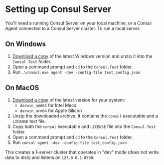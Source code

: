 # Setting up Consul Server

You'll need a running Consul Server on your local machine, or a Consul
Agent connected to a Consul Server cluster. To run a local server:

## On Windows

1. [Download a copy](https://www.consul.io/downloads.html) of the latest Windows
version and unzip it into the `Consul.Test` folder.
2. Open a command prompt and `cd` to the `Consul.Test` folder.
3. Run `.\consul.exe agent -dev -config-file test_config.json`

## On MacOS

1. [Download a copy](https://www.consul.io/downloads.html) of the latest version for your system:
   - `darwin_amd64` for Intel Macs
   - `darwin_arm64` for Apple Silicon
2. Unzip the downloaded archive. It contains the `consul` executable and a `LICENSE` text file.
3. Copy both the `consul` executable and `LICENSE` file into the `Consul.Test` folder.
4. Open a command prompt and `cd` to the `Consul.Test` folder.
5. Run `consul agent -dev -config-file test_config.json`

This creates a 1-server cluster that operates in "dev" mode (does not
write data to disk) and listens on `127.0.0.1:8500`.

